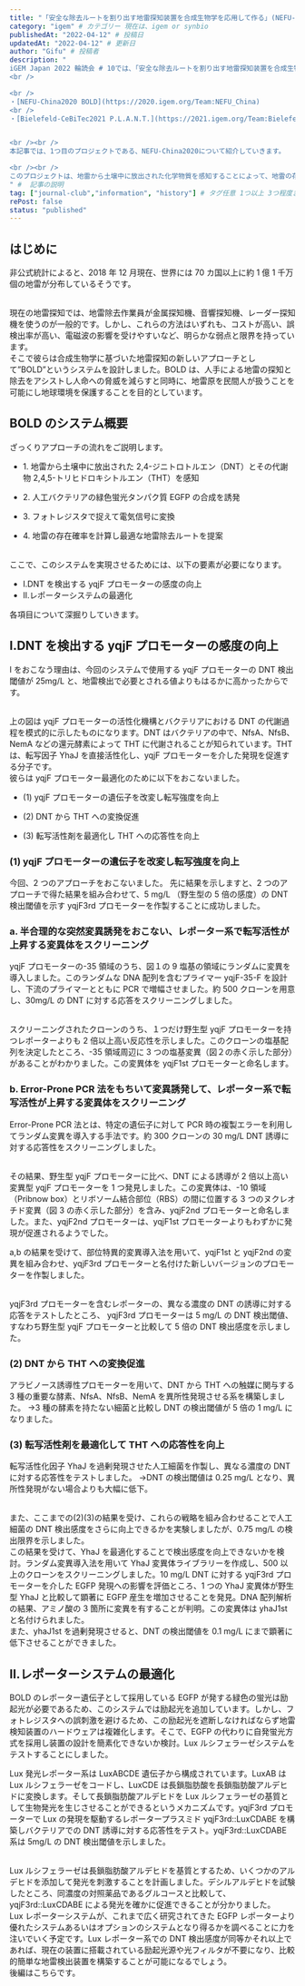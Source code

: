 ```yaml
---
title: "「安全な除去ルートを割り出す地雷探知装置を合成生物学を応用して作る」(NEFU-China2020 BOLD) - iGEM Japan 2022 定例会 (輪読会) #10-1" # タイトル
category: "igem" # カテゴリー 現在は、igem or synbio
publishedAt: "2022-04-12" # 投稿日
updatedAt: "2022-04-12" # 更新日
author: "Gifu" # 投稿者
description: "
iGEM Japan 2022 輪読会 # 10では、「安全な除去ルートを割り出す地雷探知装置を合成生物学を応用して作る」をテーマに、以下の2つのプロジェクトが紹介されました。
<br />

<br />
・[NEFU-China2020 BOLD](https://2020.igem.org/Team:NEFU_China)
<br />
・[Bielefeld-CeBiTec2021 P.L.A.N.T.](https://2021.igem.org/Team:Bielefeld-CeBiTec)


<br /><br />
本記事では、1つ目のプロジェクトである、NEFU-China2020について紹介していきます。

<br /><br />
このプロジェクトは、地雷から土壌中に放出された化学物質を感知することによって、地雷の存在確率を計算し最適な地雷除去ルートを提案しようというプロジェクトです。
" #  記事の説明
tag: ["journal-club","information", "history"] # タグ任意 1つ以上 3つ程度まで
rePost: false
status: "published"
---
```


## はじめに

非公式統計によると、2018 年 12 月現在、世界には 70 カ国以上に約 1 億 1 千万個の地雷が分布しているそうです。

<br />
現在の地雷探知では、地雷除去作業員が金属探知機、音響探知機、レーダー探知機を使うのが一般的です。しかし、これらの方法はいずれも、コストが高い、誤検出率が高い、電磁波の影響を受けやすいなど、明らかな弱点と限界を持っています。

<br />
そこで彼らは合成生物学に基づいた地雷探知の新しいアプローチとして”BOLD”というシステムを設計しました。BOLD
は、人手による地雷の探知と除去をアシストし人命への脅威を減らすと同時に、地雷原を民間人が扱うことを可能にし地球環境を保護することを目的としています。

## BOLD のシステム概要

ざっくりアプローチの流れをご説明します。

<MediaCard
  mediaType="image"
  src="https://yomogy.com/blog/gifu/images/igem-japan-2022-meeting-10-1-fig1.png"
  alt="Fig.1 - BOLD 概要 - Wiki トップ より引用"
  caption="Fig.1 - BOLD 概要 - Wiki トップ より引用"
/>

- 1\. 地雷から土壌中に放出された 2,4-ジニトロトルエン（DNT）とその代謝物 2,4,5-トリヒドロキシトルエン（THT）を感知
- 2\. 人工バクテリアの緑色蛍光タンパク質 EGFP の合成を誘発

- 3\. フォトレジスタで捉えて電気信号に変換
- 4\. 地雷の存在確率を計算し最適な地雷除去ルートを提案

<br />
ここで、このシステムを実現させるためには、以下の要素が必要になります。

- I.DNT を検出する yqjF プロモーターの感度の向上
- II.レポーターシステムの最適化

各項目について深掘りしていきます。

## I.DNT を検出する yqjF プロモーターの感度の向上

I をおこなう理由は、今回のシステムで使用する yqjF プロモーターの DNT 検出閾値が 25mg/L と、地雷検出で必要とされる値よりもはるかに高かったからです。

<MediaCard
  mediaType="image"
  src="https://yomogy.com/blog/gifu/images/igem-japan-2022-meeting-10-1-fig2.png"
  alt="Fig.2 - yqjF プロモーターの活性化機構 - Wiki-result より引用"
  caption="Fig.2 - yqjF プロモーターの活性化機構 - Wiki-result より引用"
/>

<br />
上の図は yqjF プロモーターの活性化機構とバクテリアにおける DNT の代謝過程を模式的に示したものになります。DNT
はバクテリアの中で、NfsA、NfsB、NemA などの還元酵素によって THT に代謝されることが知られています。THT
は、転写因子 YhaJ を直接活性化し、yqjF プロモーターを介した発現を促進する分子です。

<br />
彼らは yqjF プロモーター最適化のために以下をおこないました。

<br />

- (1) yqjF プロモーターの遺伝子を改変し転写強度を向上

- (2) DNT から THT への変換促進

- (3) 転写活性剤を最適化し THT への応答性を向上

<MediaCard
  mediaType="image"
  src="https://yomogy.com/blog/gifu/images/igem-japan-2022-meeting-10-1-fig3.png"
  alt="Fig.3 - yqjF プロモーターの活性化機構 - Wiki-result より引用 (一部改変)"
  caption="Fig.3 - yqjF プロモーターの活性化機構 - Wiki-result より引用 (一部改変)"
/>

### (1) yqjF プロモーターの遺伝子を改変し転写強度を向上

今回、2 つのアプローチをおこないました。
先に結果を示しますと、2 つのアプローチで得た結果を組み合わせて、5 mg/L （野生型の 5 倍の感度）の DNT 検出閾値を示す yqjF3rd プロモーターを作製することに成功しました。

### a. 半合理的な突然変異誘発をおこない、レポーター系で転写活性が上昇する変異体をスクリーニング

yqjF プロモーターの-35 領域のうち、図１の 9 塩基の領域にランダムに変異を導入しました。このランダムな DNA 配列を含むプライマー yqjF-35-F を設計し、下流のプライマーとともに PCR で増幅させました。約 500 クローンを用意し、30mg/L の DNT に対する応答をスクリーニングしました。

<MediaCard
  mediaType="image"
  src="https://yomogy.com/blog/gifu/images/igem-japan-2022-meeting-10-1-fig4.png"
  alt="図１ - yqjF プロモーターの構造 - Wiki-result より引用"
  caption="図１ - yqjF プロモーターの構造 - Wiki-result より引用"
/>

<br />
スクリーニングされたクローンのうち、１つだけ野生型 yqjF プロモーターを持つレポーターよりも
2 倍以上高い反応性を示しました。このクローンの塩基配列を決定したところ、-35 領域周辺に
3 つの塩基変異（図２の赤く示した部分）があることがわかりました。この変異体を yqjF1st
プロモーターと命名します。

<MediaCard
  mediaType="image"
  src="https://yomogy.com/blog/gifu/images/igem-japan-2022-meeting-10-1-fig5.png"
  alt="図2 - yqjF1st プロモーターの構造 - Wiki-result より引用"
  caption="図2 - yqjF1st プロモーターの構造 - Wiki-result より引用"
/>

### b. Error-Prone PCR 法をもちいて変異誘発して、レポーター系で転写活性が上昇する変異体をスクリーニング

Error-Prone PCR 法とは、特定の遺伝子に対して PCR 時の複製エラーを利用してランダム変異を導入する手法です。約 300 クローンの 30 mg/L DNT 誘導に対する応答性をスクリーニングしました。

<br />
その結果、野生型 yqjF プロモーターに比べ、DNT による誘導が 2 倍以上高い変異型 yqjF
プロモーターを 1 つ発見しました。この変異体は、-10 領域（Pribnow box）とリボソーム結合部位（RBS）の間に位置する
3 つのヌクレオチド変異（図 3 の赤く示した部分）を含み、yqjF2nd プロモーターと命名しました。また、yqjF2nd
プロモーターは、yqjF1st プロモーターよりもわずかに発現が促進されるようでした。

<MediaCard
  mediaType="image"
  src="https://yomogy.com/blog/gifu/images/igem-japan-2022-meeting-10-1-fig6.png"
  alt="図3 - yqjF2nd プロモーターの構造 - Wiki-result より引用"
  caption="図3 - yqjF2nd プロモーターの構造 - Wiki-result より引用"
/>

a,b の結果を受けて、部位特異的変異導入法を用いて、yqjF1st と yqjF2nd の変異を組み合わせ、yqjF3rd プロモーターと名付けた新しいバージョンのプロモーターを作製しました。

<br />
yqjF3rd プロモーターを含むレポーターの、異なる濃度の DNT の誘導に対する応答をテストしたところ、
yqjF3rd プロモーターは 5 mg/L の DNT 検出閾値、すなわち野生型 yqjF プロモーターと比較して
5 倍の DNT 検出感度を示しました。

### (2) DNT から THT への変換促進

アラビノース誘導性プロモーターを用いて、DNT から THT への触媒に関与する 3 種の重要な酵素、NfsA、NfsB、NemA を異所性発現させる系を構築しました。
→3 種の酵素を持たない細菌と比較し DNT の検出閾値が 5 倍の 1 mg/L になりました。

### (3) 転写活性剤を最適化して THT への応答性を向上

転写活性化因子 YhaJ を過剰発現させた人工細菌を作製し、異なる濃度の DNT に対する応答性をテストしました。
→DNT の検出閾値は 0.25 mg/L となり、異所性発現がない場合よりも大幅に低下。

<br />
また、ここまでの(2)(3)の結果を受け、これらの戦略を組み合わせることで人工細菌の DNT
検出感度をさらに向上できるかを実験しましたが、0.75 mg/L の検出限界を示しました。

<br />
この結果を受けて、YhaJ を最適化することで検出感度を向上できないかを検討。ランダム変異導入法を用いて
YhaJ 変異体ライブラリーを作成し、500 以上のクローンをスクリーニングしました。10 mg/L
DNT に対する yqjF3rd プロモーターを介した EGFP 発現への影響を評価ところ、1 つの YhaJ
変異体が野生型 YhaJ と比較して顕著に EGFP 産生を増加させることを発見。DNA 配列解析の結果、アミノ酸の
3 箇所に変異を有することが判明。この変異体は yhaJ1st と名付けられました。

<br />
また、yhaJ1st を過剰発現させると、DNT の検出閾値を 0.1 mg/L にまで顕著に低下させることができました。

## Ⅱ.レポーターシステムの最適化

BOLD のレポーター遺伝子として採用している EGFP が発する緑色の蛍光は励起光が必要であるため、このシステムでは励起光を追加しています。しかし、フォトレジスタへの誤刺激を避けるため、この励起光を遮断しなければならず地雷検知装置のハードウェアは複雑化します。そこで、EGFP の代わりに自発蛍光方式を採用し装置の設計を簡素化できないか検討。Lux ルシフェラーゼシステムをテストすることにしました。

<MediaCard
  mediaType="image"
  src="https://yomogy.com/blog/gifu/images/igem-japan-2022-meeting-10-1-fig7.png"
  alt="Fig.4 - Lux レポーターシステムの概要 - Wiki-result より引用"
  caption="Fig.4 - Lux レポーターシステムの概要 - Wiki-result より引用"
/>

Lux 発光レポーター系は LuxABCDE 遺伝子から構成されています。LuxAB は Lux ルシフェラーゼをコードし、LuxCDE
は長鎖脂肪酸を長鎖脂肪酸アルデヒドに変換します。そして長鎖脂肪酸アルデヒドを Lux
ルシフェラーゼの基質として生物発光を生じさせることができるというメカニズムです。yqjF3rd
プロモーターで Lux の発現を駆動するレポータープラスミド yqjF3rd::LuxCDABE を構築しバクテリアでの
DNT 誘導に対する応答性をテスト。yqjF3rd::LuxCDABE 系は 5mg/L の DNT 検出閾値を示しました。

<br />
Lux ルシフェラーゼは長鎖脂肪酸アルデヒドを基質とするため、いくつかのアルデヒドを添加して発光を刺激することを計画しました。デシルアルデヒドを試験したところ、同濃度の対照薬品であるグルコースと比較して、yqjF3rd::LuxCDABE
による発光を確かに促進できることが分かりました。

<br />
Lux レポーターシステムが、これまで広く研究されてきた EGFP レポーターより優れたシステムあるいはオプションのシステムとなり得るかを調べることに力を注いでいく予定です。Lux
レポーター系での DNT 検出感度が同等かそれ以上であれば、現在の装置に搭載されている励起光源や光フィルタが不要になり、比較的簡単な地雷検出装置を構築することが可能になるでしょう。

<br />
後編はこちらです。
<LinkCard
  url="https://yomogy.com/igem/igem-japan-2022-meeting-10-2/"
  size="small"
/>

